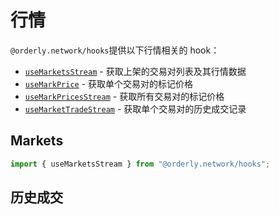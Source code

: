 
# 行情

`@orderly.network/hooks`提供以下行情相关的 hook：

- [`useMarketsStream`](/apis/modules/__orderly_network___hooks/useMarketsStream) - 获取上架的交易对列表及其行情数据
- [`useMarkPrice`](/apis/modules/__orderly_network___hooks/useMarkPrice) - 获取单个交易对的标记价格
- [`useMarkPricesStream`](/apis/modules/__orderly_network___hooks/useMarkPricesStream) - 获取所有交易对的标记价格
- [`useMarketTradeStream`](/apis/modules/__orderly_network___hooks/useMarketTradeStream) - 获取单个交易对的历史成交记录

## Markets

```typescript
import { useMarketsStream } from "@orderly.network/hooks";
```

<CodeLive code={marketsRaw} disabled />

## 历史成交

<CodeLive code={tradesRaw} disabled />
